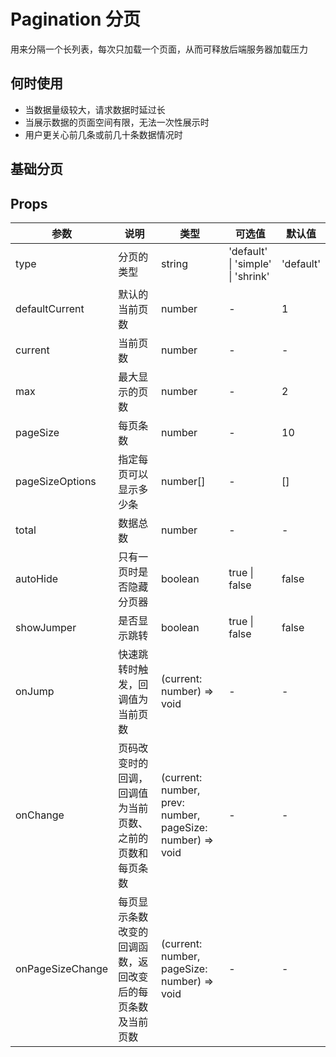 # Pagination 分页

用来分隔一个长列表，每次只加载一个页面，从而可释放后端服务器加载压力

## 何时使用

- 当数据量级较大，请求数据时延过长
- 当展示数据的页面空间有限，无法一次性展示时
- 用户更关心前几条或前几十条数据情况时

## 基础分页


<DemoBase />


## Props

| 参数                                        | 说明                                                                                            | 类型                                                      | 可选值                            | 默认值    |
| ------------------------------------------- | ----------------------------------------------------------------------------------------------- | --------------------------------------------------------- | --------------------------------- | --------- |
| type   | 分页的类型                                                                                      | string                                                    | 'default' \| 'simple' \| 'shrink' | 'default' |
| defaultCurrent                              | 默认的当前页数                                                                                  | number                                                    | -                                 | 1         |
| current                                     | 当前页数                                                                                        | number                                                    | -                                 | -         |
| max                                         | 最大显示的页数                                                                                  | number                                                    | -                                 | 2         |
| pageSize                                    | 每页条数                                                                                        | number                                                    | -                                 | 10        |
| pageSizeOptions                             | 指定每页可以显示多少条                                                                          | number[]                                                  | -                                 | []        |
| total                                       | 数据总数                                                                                        | number                                                    | -                                 | -         |
| autoHide                                    | 只有一页时是否隐藏分页器                                                                        | boolean                                                   | true \| false                     | false     |
| showJumper                                  | 是否显示跳转                                                                                    | boolean                                                   | true \| false                     | false     |
| onJump                                      | 快速跳转时触发，回调值为当前页数                                                                | (current: number) => void                                 | -                                 | -         |
| onChange                                    | 页码改变时的回调，回调值为当前页数、之前的页数和每页条数                                        | (current: number, prev: number, pageSize: number) => void | -                                 | -         | - |
| onPageSizeChange                            | 每页显示条数改变的回调函数，返回改变后的每页条数及当前页数                                      | (current: number, pageSize: number) => void               | -                                 | -         | - |
